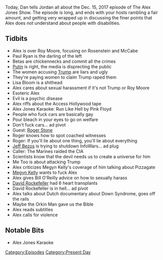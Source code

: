 {{DEFAULTSORT:
    #_EPISODE_0112:December 15, 2017
}}{{Episode
    | title           = December 15, 2017
    | caption         = Listen to this episode on [https://knowledgefight.libsyn.com/knowledge-fight-december-15-2017 Libsyn] [https://open.spotify.com/episode/0qdp3Z3zRbcCZa9JgNbYdS Spotify], Read the [[Transcript/112: December 15, 2017|Unofficial Transcript]]
    | episodeNumber   = 112
    | length          = 03:23:21
    | airDate         = December 19, 2017
    | coverageDate    = December 15, 2017
    | episodeType     = [[:Category:Present Day|Present Day]]
    | appearance      = [[Roy Moore]], [[Rod Rosenstein]], [[Andrew McCabe]], [[Paul Ryan]], [[Lisa Bloom]], [[Roger Stone]], [[Megyn Kelly]], [[Bill O'Reilly]], [[David Rockefeller]]
    | oocDrop         = Jesus loves Satan, kill your children
    | previousEpisode = [[111: January 21-22, 2016]]
    | nextEpisode     = [[113: February 21-23, 2014]]
}}

{{Stub}}

Today, Dan tells Jordan all about the Dec. 15, 2017 episode of The Alex Jones Show. The episode is long, and ends with your hosts rambling a fair amount, and getting very wrapped up in discussing the finer points that Alex does not understand about people with disabilities.

==Tidbits==

*Alex is over Roy Moore, focusing on Rosenstein and McCabe
*Paul Ryan is the darling of the left
*Betas are chickennecks and commit all the crimes
*[[Vladimir Putin|Putin]] is right, the media is disprecting the public
*The women accusing [[Donald Trump|Trump]] are liars and ugly
*They're paying women to claim Trump raped them
*Lisa Bloom is a shithead
*Alex cares about sexual harassment if it's not Trump or Roy Moore
*Esoteric Alex
*Evil is a psychic disease
*Alex riffs about the Access Hollywood tape
*Alex Jones Karaoke: Run Like Hell by Pink Floyd
*People who fuck cars are basically gay
*Pour bleach in your eyes to go on welfare
*Don't fuck cars... ad pivot
*Guest: [[Roger Stone]]
*Roger knows how to spot coached witnesses
*Roger: If you'll lie about one thing, you'll lie about everything
*[[Jeff Bezos]] is trying to shutdown InfoWars... ad plug
*Caller: The Marines raided the CIA
*Scientists know that the devil needs us to create a universe for him
*Me Too is about attacking Trump
*Alex criticizes Megyn Kelly's coverage of him talking about Pizzagate
*[[Megyn Kelly]] wants to fuck Alex
*Alex gives Bill O'Reilly advice on how to sexually harass
*[[David Rockefeller]] had 6 heart transplants
*David Rockefeller is in hell... ad pivot
*Alex talks about Dutch documentary about Down Syndrome, goes off the rails
*Maybe the Orkin Man gave us the Bible
*Alex reads subtitles
*Alex calls for violence

==Notable Bits==

*Alex Jones Karaoke

[[Category:Episodes]]
[[Category:Present Day]]
